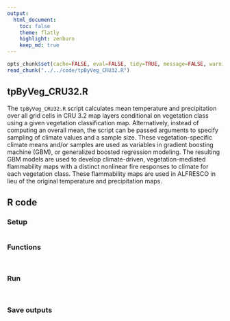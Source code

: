 ```yaml
---
output:
  html_document:
    toc: false
    theme: flatly
    highlight: zenburn
    keep_md: true
---
```


```r
opts_chunk$set(cache=FALSE, eval=FALSE, tidy=TRUE, message=FALSE, warning=FALSE)
read_chunk("../../code/tpByVeg_CRU32.R")
```

##
##
## tpByVeg_CRU32.R

The `tpByVeg_CRU32.R` script calculates mean temperature and precipitation over all grid cells in CRU 3.2 map layers conditional on vegetation class using a given vegetation classification map.
Alternatively, instead of computing an overall mean, the script can be passed arguments to specify sampling of climate values and a sample size.
These vegetation-specific climate means and/or samples are used as variables in gradient boosting machine (GBM), or generalized boosted regression modeling.
The resulting GBM models are used to develop climate-driven, vegetation-mediated flammability maps with a distinct nonlinear fire responses to climate for each vegetation class.
These flammability maps are used in ALFRESCO in lieu of the original temperature and precipitation maps.

## R code

### Setup

```r
```

### Functions

```r
```

```r
```

### Run

```r
```

```r
```

### Save outputs

```r
```
